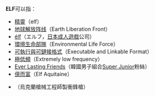 '''ELF'''可以指：
*[[精靈|精靈]]（elf）
*[[地球解放阵线|地球解放阵线]]（Earth Liberation Front）
*[[élf|élf]]（エルフ，[[日本成人遊戲|日本成人遊戲]]公司）
*[[環境生命部隊|環境生命部隊]]（Environmental Life Force）
*[[可執行與可鏈接格式|可執行與可鏈接格式]]（Executable and Linkable Format）
*[[極低頻|極低頻]]（Extremely low frequency）
*[[Ever_Lasting_Friends|Ever Lasting Friends]]（韓國男子組合[[Super_Junior|Super Junior]]粉絲）
*[[億而富|億而富]]（Elf Aquitaine）
*{{link-uk|Elf衝鋒槍|Пістолет-кулемет «Ельф»}}（烏克蘭槍械工程師{{link-en|Ihor Oleksiyenko}}製衝鋒槍）

{{disambig|Cat=三字拉丁字母缩写消歧义}}